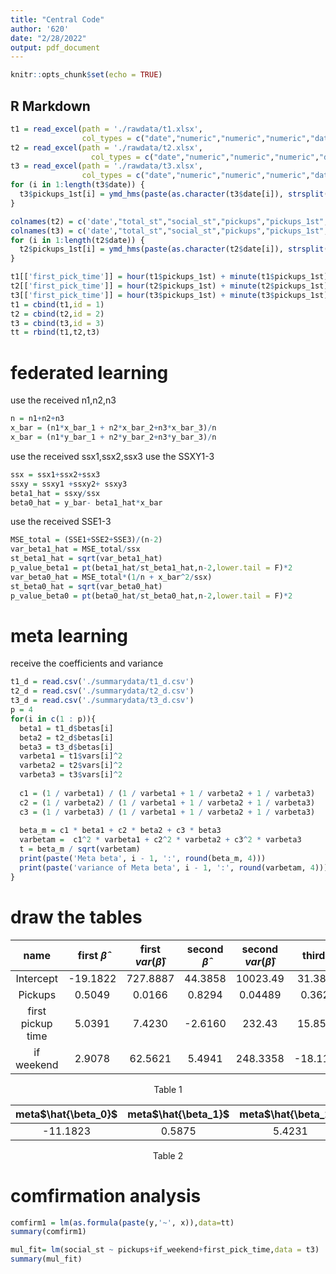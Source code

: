 ```yaml
---
title: "Central Code"
author: '620'
date: "2/28/2022"
output: pdf_document
---
```


```r
knitr::opts_chunk$set(echo = TRUE)
```

## R Markdown

```r
t1 = read_excel(path = './rawdata/t1.xlsx',
                col_types = c("date","numeric","numeric","numeric","date",'text','logical'))
t2 = read_excel(path = './rawdata/t2.xlsx',
                  col_types = c("date","numeric","numeric","numeric","date",'text','logical'))
t3 = read_excel(path = './rawdata/t3.xlsx',
                col_types = c("date","numeric","numeric","numeric","date",'text','logical'))
for (i in 1:length(t3$date)) {
  t3$pickups_1st[i] = ymd_hms(paste(as.character(t3$date[i]), strsplit(as.character(t3$pickups_1st[i]),split = " ")[[1]][2]))
}

colnames(t2) = c('date',"total_st","social_st","pickups","pickups_1st","weekday","if_weekend")
colnames(t3) = c('date',"total_st","social_st","pickups","pickups_1st","weekday","if_weekend")
for (i in 1:length(t2$date)) {
  t2$pickups_1st[i] = ymd_hms(paste(as.character(t2$date[i]), strsplit(as.character(t2$pickups_1st[i]),split = " ")[[1]][2]))
}

t1[['first_pick_time']] = hour(t1$pickups_1st) + minute(t1$pickups_1st)/60
t2[['first_pick_time']] = hour(t2$pickups_1st) + minute(t2$pickups_1st)/60
t3[['first_pick_time']] = hour(t3$pickups_1st) + minute(t3$pickups_1st)/60
t1 = cbind(t1,id = 1)
t2 = cbind(t2,id = 2)
t3 = cbind(t3,id = 3)
tt = rbind(t1,t2,t3)

```

# federated learning
use the received n1,n2,n3
```r
n = n1+n2+n3
x_bar = (n1*x_bar_1 + n2*x_bar_2+n3*x_bar_3)/n
x_bar = (n1*y_bar_1 + n2*y_bar_2+n3*y_bar_3)/n
```
use the received ssx1,ssx2,ssx3
use the SSXY1-3
```r
ssx = ssx1+ssx2+ssx3
ssxy = ssxy1 +ssxy2+ ssxy3
beta1_hat = ssxy/ssx
beta0_hat = y_bar- beta1_hat*x_bar
```
use the received SSE1-3
```r
MSE_total = (SSE1+SSE2+SSE3)/(n-2)
var_beta1_hat = MSE_total/ssx
st_beta1_hat = sqrt(var_beta1_hat)
p_value_beta1 = pt(beta1_hat/st_beta1_hat,n-2,lower.tail = F)*2
var_beta0_hat = MSE_total*(1/n + x_bar^2/ssx)
st_beta0_hat = sqrt(var_beta0_hat)
p_value_beta0 = pt(beta0_hat/st_beta0_hat,n-2,lower.tail = F)*2
```

# meta learning 

receive the coefficients and variance
```r
t1_d = read.csv('./summarydata/t1_d.csv')
t2_d = read.csv('./summarydata/t2_d.csv')
t3_d = read.csv('./summarydata/t3_d.csv')
p = 4
for(i in c(1 : p)){  
  beta1 = t1_d$betas[i]
  beta2 = t2_d$betas[i]
  beta3 = t3_d$betas[i]
  varbeta1 = t1$vars[i]^2
  varbeta2 = t2$vars[i]^2
  varbeta3 = t3$vars[i]^2
  
  c1 = (1 / varbeta1) / (1 / varbeta1 + 1 / varbeta2 + 1 / varbeta3)
  c2 = (1 / varbeta2) / (1 / varbeta1 + 1 / varbeta2 + 1 / varbeta3)
  c3 = (1 / varbeta3) / (1 / varbeta1 + 1 / varbeta2 + 1 / varbeta3)
  
  beta_m = c1 * beta1 + c2 * beta2 + c3 * beta3
  varbetam =  c1^2 * varbeta1 + c2^2 * varbeta2 + c3^2 * varbeta3
  t = beta_m / sqrt(varbetam)
  print(paste('Meta beta', i - 1, ':', round(beta_m, 4)))
  print(paste('variance of Meta beta', i - 1, ':', round(varbetam, 4)))
}
```

# draw the tables

|name|first $\hat{\beta}$|first $var(\hat{\beta})$|second $\hat{\beta}$|second $var(\hat{\beta})$|third  $\hat{\beta}$|third $var(\hat{\beta})$|
|:---:|:---:|:---:|:---:|:---:|:---:|:---:|
|Intercept|-19.1822|727.8887|44.3858|10023.49|31.3864|7812.156|
|Pickups|0.5049|0.0166|0.8294|0.04489|0.3623|0.5368|
|first pickup time|5.0391|7.4230|-2.6160|232.43|15.8500|120.7953|
|if weekend|2.9078|62.5621|5.4941|248.3358|-18.1172|838.5326
<p style="text-align: center;">Table 1</p>

|meta$\hat{\beta_0}$|meta$\hat{\beta_1}$|meta$\hat{\beta_2}$|meta$\hat{\beta_3}$|
|:---:|:---:|:---:|:---:|
| -11.1823 | 0.5875 | 5.4231 | 2.2165 |
<p style="text-align: center;">Table 2</p>


# comfirmation analysis

```r
comfirm1 = lm(as.formula(paste(y,'~', x)),data=tt)
summary(comfirm1)
```

```r
mul_fit= lm(social_st ~ pickups+if_weekend+first_pick_time,data = t3)
summary(mul_fit)
```

